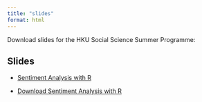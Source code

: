 ```yaml
---
title: "slides"
format: html 
---
```



Download slides for the HKU Social Science Summer Programme:

::: {.callout icon=false}

## Slides


- [Sentiment Analysis with R](Workshop_Sentiment_Analysis_R_v2.html)

- <a href="https://kwan-msda.github.io/HKU_Summer_Programme/docs/Workshop_Sentiment_Analysis_R_v2.html">Download Sentiment Analysis with R</a>



:::
